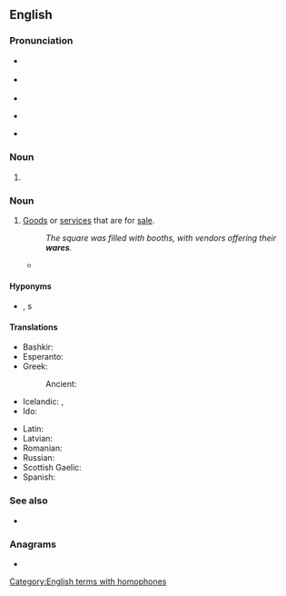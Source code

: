 ==English==

===Pronunciation===
* {{a|RP}} {{IPA|en|/wɛəz/}}
* {{a|GA}} {{IPA|en|/wɛɹz/}}
* {{audio|en|en-us-wears.ogg|Audio (US)}}
* {{homophones|en|wears|warez|where's}} {{q|in accents with the [[wine-whine merger]]}}
* {{rhymes|en|ɛə(ɹ)z}}

===Noun===
{{head|en|noun form}}

# {{plural of|en|ware}}

===Noun===
{{en-plural noun}}

# [[goods|Goods]] or [[service]]s that are for [[sale]].
#: ''The square was filled with booths, with vendors offering their '''wares'''.''
#* {{quote-journal|en|journal=Dáil Éireann|date=October 26, 2011|title=Report of the Interdepartmental Working Committee on Mortgage Arrears|passage=I call on the Minister to ensure good regulation is applied to moneylenders and so-called independent money advisers, many of whom are former bankers peddling their '''wares'''}}

====Hyponyms====
* {{sense|goods for sale}} {{l|en|merchandise}}, {{l|en|product}}s

====Translations====
{{trans-top|goods for sale}}
* Bashkir: {{t|ba|тауар}}
* Esperanto: {{t|eo|komercaĵo}}
* Greek:
*: Ancient: {{t|grc|[[φορτίον|φορτία]]|n-p}}
* Icelandic: {{t+|is|vara|alt=vörur|f-p}}, {{t+|is|varningur|m}}
* Ido: {{t+|io|vari}}
{{trans-mid}}
* Latin: {{t|la|merx|f}}
* Latvian: {{t+|lv|prece|f}}
* Romanian: {{t|ro|marfe|f-p}}
* Russian: {{t+|ru|това́р}}
* Scottish Gaelic: {{t|gd|bathar|m}}
* Spanish: {{t+|es|mercancías|f-p}}
{{trans-bottom}}

===See also===
* {{l|en|warez}}

===Anagrams===
* {{anagrams|en|a=aersw|resaw|sawer|sware|swear|wears}}

[[Category:English terms with homophones]]